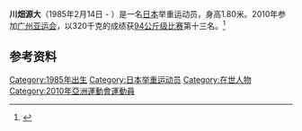 '''川畑源大'''（1985年2月14日 -  ）是一名[[日本|日本]]举重运动员，身高1.80米。2010年参加[[广州亚运会|广州亚运会]]，以320千克的成绩获[[2010年亚洲运动会举重比赛_-_男子94公斤级|94公斤级比赛]]第十三名。<ref>{{cite web|url=http://www.gz2010.cn/info/CHN_CHN/ZB/ZBB101A_WL@@@@@@@@@@@@@@@CHN_number=231163.html | language=zh-hans | title=川畑源大 - 简历  |publisher=2010年广州亚运会官方网站 |accessdate=2011-08-31 }}</ref>
==参考资料==
<references />

[[Category:1985年出生|Category:1985年出生]]
[[Category:日本举重运动员|Category:日本举重运动员]]
[[Category:在世人物|Category:在世人物]]
[[Category:2010年亞洲運動會運動員|Category:2010年亞洲運動會運動員]]